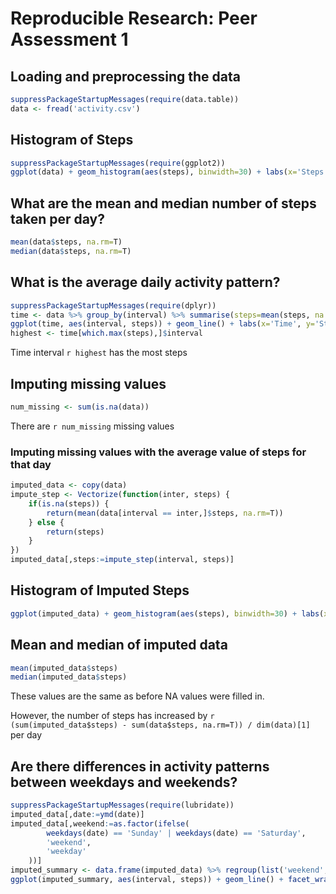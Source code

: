# Reproducible Research: Peer Assessment 1

## Loading and preprocessing the data
```r
suppressPackageStartupMessages(require(data.table))
data <- fread('activity.csv')
```

## Histogram of Steps
```r
suppressPackageStartupMessages(require(ggplot2))
ggplot(data) + geom_histogram(aes(steps), binwidth=30) + labs(x='Steps')
```

## What are the mean and median number of steps taken per day?
```r
mean(data$steps, na.rm=T)
median(data$steps, na.rm=T)
```

## What is the average daily activity pattern?
```r
suppressPackageStartupMessages(require(dplyr))
time <- data %>% group_by(interval) %>% summarise(steps=mean(steps, na.rm=T))
ggplot(time, aes(interval, steps)) + geom_line() + labs(x='Time', y='Steps')
highest <- time[which.max(steps),]$interval
```
Time interval `r highest` has the most steps

## Imputing missing values
```r
num_missing <- sum(is.na(data))
```
There are `r num_missing` missing values

### Imputing missing values with the average value of steps for that day
```r
imputed_data <- copy(data)
impute_step <- Vectorize(function(inter, steps) {
	if(is.na(steps)) {
		return(mean(data[interval == inter,]$steps, na.rm=T))
	} else {
		return(steps)
	}
})
imputed_data[,steps:=impute_step(interval, steps)]
```

## Histogram of Imputed Steps
```r
ggplot(imputed_data) + geom_histogram(aes(steps), binwidth=30) + labs(x='Steps')
```

## Mean and median of imputed data
```r
mean(imputed_data$steps)
median(imputed_data$steps)
```
These values are the same as before NA values were filled in.

However, the number of steps has increased by `r (sum(imputed_data$steps) - sum(data$steps, na.rm=T)) / dim(data)[1]` per day

## Are there differences in activity patterns between weekdays and weekends?
```r
suppressPackageStartupMessages(require(lubridate))
imputed_data[,date:=ymd(date)]
imputed_data[,weekend:=as.factor(ifelse(
		weekdays(date) == 'Sunday' | weekdays(date) == 'Saturday',
		'weekend',
		'weekday'
	))]
imputed_summary <- data.frame(imputed_data) %>% regroup(list('weekend', 'interval')) %>% summarise(steps=mean(steps))
ggplot(imputed_summary, aes(interval, steps)) + geom_line() + facet_wrap(~weekend, ncol=1) + labs(x='Time', y='Steps')
```

